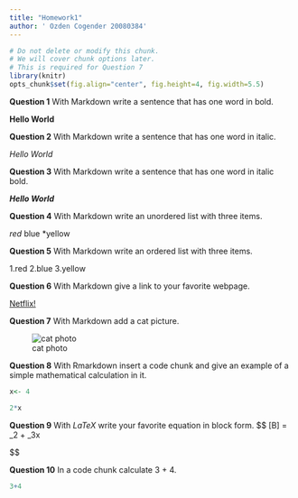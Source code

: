 ```yaml
---
title: "Homework1"
author: ' Ozden Cogender 20080384'
---
```


```r
# Do not delete or modify this chunk.
# We will cover chunk options later.
# This is required for Question 7
library(knitr)
opts_chunk$set(fig.align="center", fig.height=4, fig.width=5.5)
```

**Question 1** With Markdown write a sentence that has one word in bold.

**Hello World**

**Question 2** With Markdown write a sentence that has one word in italic.

*Hello World*

**Question 3** With Markdown write a sentence that has one word in italic bold.

***Hello World***

**Question 4** With Markdown write an unordered list with three items.

*red* blue \*yellow

**Question 5** With Markdown write an ordered list with three items.

1.red 2.blue 3.yellow

**Question 6** With Markdown give a link to your favorite webpage.

[Netflix!](https://www.netflix.com/tr/)

**Question 7** With Markdown add a cat picture.

![cat photo](https://idsb.tmgrup.com.tr/ly/uploads/images/2021/09/08/142774.jpg)

**Question 8** With Rmarkdown insert a code chunk and give an example of a simple mathematical calculation in it.

```r
x<- 4
```

```r
2*x
```

**Question 9** With $LaTeX$ write your favorite equation in block form.
\$\$ \mathbb{A}[B] = \alpha\_2 + \alpha\_3x

\$\$

**Question 10** In a code chunk calculate 3 + 4.

```r
3+4
```
